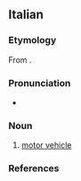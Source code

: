 ==Italian==

===Etymology===
From {{affix|it|auto-|veicolo}}.

===Pronunciation===
* {{it-IPA|autoveìcolo|ref={{R:it:Olivetti}}}}

===Noun===
{{wikipedia|lang=it}}
{{it-noun|m}}

# [[motor vehicle]]
#: {{syn|it|automezzo}}

===References===
<references />


{{C|it|Vehicles}}